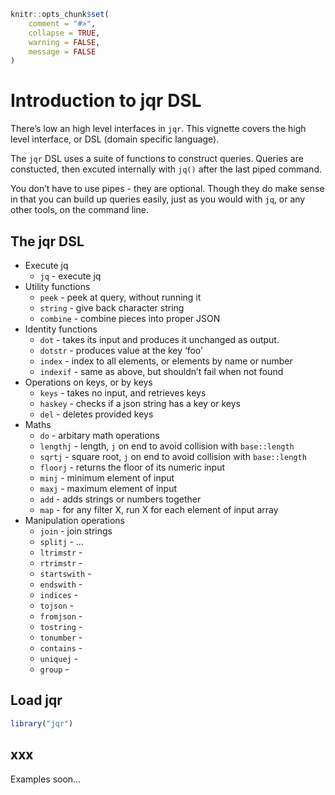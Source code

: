<!--
%\VignetteEngine{knitr::knitr}
%\VignetteIndexEntry{jqr dsl introduction}
%\VignetteEncoding{UTF-8}
-->

```r
knitr::opts_chunk$set(
	comment = "#>",
	collapse = TRUE,
	warning = FALSE,
	message = FALSE
)
```

Introduction to jqr DSL
=======================

There's low an high level interfaces in `jqr`. This vignette covers the high level interface, or DSL (domain specific language).

The `jqr` DSL uses a suite of functions to construct queries. Queries are constucted, then excuted internally with `jq()` after the last piped command.

You don't have to use pipes - they are optional. Though they do make sense in that you can build up queries easily, just as you would with `jq`, or any other tools, on the command line.

## The jqr DSL

* Execute jq
  * `jq` - execute jq
* Utility functions
  * `peek` - peek at query, without running it
  * `string` - give back character string
  * `combine` - combine pieces into proper JSON
* Identity functions
  * `dot` - takes its input and produces it unchanged as output.
  * `dotstr` - produces value at the key 'foo'
  * `index` - index to all elements, or elements by name or number
  * `indexif` - same as above, but shouldn't fail when not found
* Operations on keys, or by keys
  * `keys` - takes no input, and retrieves keys
  * `haskey` - checks if a json string has a key or keys
  * `del` - deletes provided keys
* Maths
  * `do` - arbitary math operations
  * `lengthj` - length, `j` on end to avoid collision with `base::length`
  * `sqrtj` - square root, `j` on end to avoid collision with `base::length`
  * `floorj` - returns the floor of its numeric input
  * `minj` - minimum element of input
  * `maxj` - maximum element of input
  * `add` - adds strings or numbers together
  * `map` - for any filter X, run X for each element of input array
* Manipulation operations
  * `join` - join strings
  * `splitj` - ...
  * `ltrimstr` -
  * `rtrimstr` -
  * `startswith` -
  * `endswith` -
  * `indices` -
  * `tojson` -
  * `fromjson` -
  * `tostring` -
  * `tonumber` -
  * `contains` -
  * `uniquej` -
  * `group` -

## Load jqr

```r
library("jqr")
```

## xxx

Examples soon...
